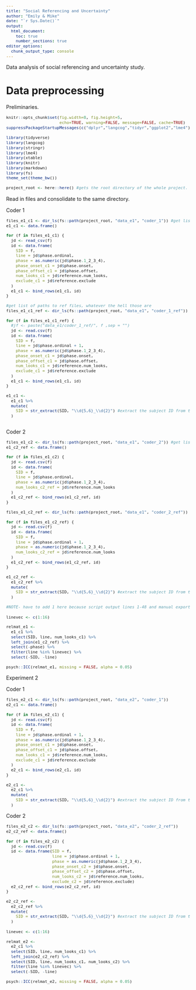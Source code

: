 ```yaml
---
title: "Social Referencing and Uncertainty"
author: "Emily & Mike"
date: "`r Sys.Date()`"
output: 
  html_document:
    toc: true
    number_sections: true
editor_options: 
  chunk_output_type: console
---
```


<style type="text/css">
body, td {
   font-size: 14px;
}
code {
  font-size: 11px;
}
pre {
  font-size: 11px;
}
</style>

Data analysis of social referencing and uncertainty study.

# Data preprocessing

Preliminaries.

```r

knitr::opts_chunk$set(fig.width=8, fig.height=5, 
                      echo=TRUE, warning=FALSE, message=FALSE, cache=TRUE)
suppressPackageStartupMessages(c("dplyr","langcog","tidyr","ggplot2","lme4"))
```

```r
library(tidyverse)
library(langcog)
library(stringr)
library(lme4)
library(xtable)
library(knitr)
library(markdown)
library(fs)
theme_set(theme_bw())

project_root <- here::here() #gets the root directory of the whole project.
```

Read in files and consolidate to the same directory. 

Coder 1

```r
files_e1_c1 <- dir_ls(fs::path(project_root, "data_e1", "coder_1")) #get list of paths to files
e1_c1 <- data.frame()

for (f in files_e1_c1) {
  jd <- read_csv(f)
  id <- data.frame(
    SID = f, 
    line = jd$phase.ordinal, 
    phase = as.numeric(jd$phase.1_2_3_4), 
    phase_onset_c1 = jd$phase.onset, 
    phase_offset_c1 = jd$phase.offset, 
    num_looks_c1 = jd$reference.num_looks, 
    exclude_c1 = jd$reference.exclude
  )
  e1_c1 <- bind_rows(e1_c1, id)
}

#get list of paths to ref files, whatever the hell those are
files_e1_c1_ref <- dir_ls(fs::path(project_root, "data_e1", "coder_1_ref"))

for (f in files_e1_c1_ref) {
  #jf <- paste("data_e1/coder_1_ref/", f ,sep = "")
  jd <- read.csv(f)
  id <- data.frame(
    SID = f, 
    line = jd$phase.ordinal + 1, 
    phase = as.numeric(jd$phase.1_2_3_4), 
    phase_onset_c1 = jd$phase.onset, 
    phase_offset_c1 = jd$phase.offset, 
    num_looks_c1 = jd$reference.num_looks, 
    exclude_c1 = jd$reference.exclude
  )
  e1_c1 <- bind_rows(e1_c1, id)
}

e1_c1 <- 
  e1_c1 %>% 
  mutate(
    SID = str_extract(SID, "\\d{5,6}_\\d{2}") #extract the subject ID from the file path
  )



```

Coder 2

```r
files_e1_c2 <- dir_ls(fs::path(project_root, "data_e1", "coder_2")) #get list of paths to files
e1_c2_ref <- data.frame()

for (f in files_e1_c2) {
  jd <- read.csv(f)
  id <- data.frame(
    SID = f, 
    line = jd$phase.ordinal, 
    phase = as.numeric(jd$phase.1_2_3_4), 
    num_looks_c2_ref = jd$reference.num_looks
  )
  e1_c2_ref <- bind_rows(e1_c2_ref, id)
}

files_e1_c2_ref <- dir_ls(fs::path(project_root, "data_e1", "coder_2_ref"))

for (f in files_e1_c2_ref) {
  jd <- read.csv(f)
  id <- data.frame(
    SID = f, 
    line = jd$phase.ordinal + 1, 
    phase = as.numeric(jd$phase.1_2_3_4), 
    num_looks_c2_ref = jd$reference.num_looks
  )
  e1_c2_ref <- bind_rows(e1_c2_ref, id)
}

e1_c2_ref <- 
  e1_c2_ref %>% 
  mutate(
    SID = str_extract(SID, "\\d{5,6}_\\d{2}") #extract the subject ID from the file path
  )

#NOTE- have to add 1 here because script output lines 1-48 and manual export was 0-47

```

```r
linevec <- c(1:16)

relmat_e1 <-
  e1_c1 %>%
  select(SID, line, num_looks_c1) %>%
  left_join(e1_c2_ref) %>%
  select(-phase) %>%
  filter(line %in% linevec) %>%
  select(-SID, -line)

psych::ICC(relmat_e1, missing = FALSE, alpha = 0.05)
```

Experiment 2

Coder 1

```r
files_e2_c1 <- dir_ls(fs::path(project_root, "data_e2", "coder_1"))
e2_c1 <- data.frame()

for (f in files_e2_c1) {
  jd <- read.csv(f)
  id <- data.frame(
    SID = f, 
    line = jd$phase.ordinal + 1, 
    phase = as.numeric(jd$phase.1_2_3_4), 
    phase_onset_c1 = jd$phase.onset, 
    phase_offset_c1 = jd$phase.offset, 
    num_looks_c1 = jd$reference.num_looks, 
    exclude_c1 = jd$reference.exclude
  )
  e2_c1 <- bind_rows(e2_c1, id)
}

e2_c1 <- 
  e2_c1 %>% 
  mutate(
    SID = str_extract(SID, "\\d{5,6}_\\d{2}") #extract the subject ID from the file path
  )

```

Coder 2
```r
files_e2_c2 <- dir_ls(fs::path(project_root, "data_e2", "coder_2_ref"))
e2_c2_ref <- data.frame()

for (f in files_e2_c2) {
  jd <- read.csv(f)
  id <- data.frame(SID = f,
                   line = jd$phase.ordinal + 1, 
                   phase = as.numeric(jd$phase.1_2_3_4),
                   phase_onset_c2 = jd$phase.onset,
                   phase_offset_c2 = jd$phase.offset, 
                   num_looks_c2 = jd$reference.num_looks,
                   exclude_c2 = jd$reference.exclude)
  e2_c2_ref <- bind_rows(e2_c2_ref, id)
}

e2_c2_ref <- 
  e2_c2_ref %>% 
  mutate(
    SID = str_extract(SID, "\\d{5,6}_\\d{2}") #extract the subject ID from the file path
  )

```

```r
linevec <- c(1:16)

relmat_e2 <- 
  e2_c1 %>%
  select(SID, line, num_looks_c1) %>%
  left_join(e2_c2_ref) %>%
  select(SID, line, num_looks_c1, num_looks_c2) %>%
  filter(line %in% linevec) %>%
  select(-SID, -line)

psych::ICC(relmat_e2, missing = FALSE, alpha = 0.05)
```
